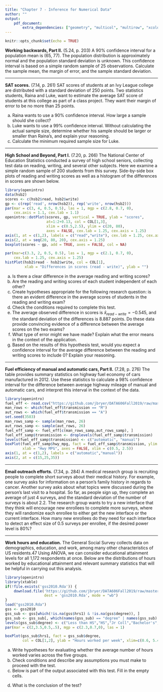 ```yaml
---
title: "Chapter 7 - Inference for Numerical Data"
author: ""
output:
    pdf_document:
        extra_dependencies: ["geometry", "multicol", "multirow", "xcolor"]
---
```


```r
knitr::opts_chunk$set(echo = TRUE)
```

**Working backwards, Part II.** (5.24, p. 203) A 90% confidence interval for a population mean is (65, 77). The population distribution is approximately normal and the population standard deviation is unknown. This confidence interval is based on a simple random sample of 25 observations. Calculate the sample mean, the margin of error, and the sample standard deviation.





--------------------------------------------------------------------------------

\clearpage

**SAT scores.** (7.14, p. 261) SAT scores of students at an Ivy League college are distributed with a standard deviation of 250 points. Two statistics students, Raina and Luke, want to estimate the average SAT score of students at this college as part of a class project. They want their margin of error to be no more than 25 points.

(a) Raina wants to use a 90% confidence interval. How large a sample should she collect?
(b) Luke wants to use a 99% confidence interval. Without calculating the actual sample size, determine whether his sample should be larger or smaller than Raina’s, and explain your reasoning.
(c) Calculate the minimum required sample size for Luke.





--------------------------------------------------------------------------------

\clearpage

**High School and Beyond, Part I.** (7.20, p. 266) The National Center of Education Statistics conducted a survey of high school seniors, collecting test data on reading, writing, and several other subjects. Here we examine a simple random sample of 200 students from this survey. Side-by-side box plots of reading and writing scores as well as a histogram of the differences in scores are shown below.

```r
library(openintro)
data(hsb2)
scores <- c(hsb2$read, hsb2$write)
gp <- c(rep('read', nrow(hsb2)), rep('write', nrow(hsb2)))
par(mar = c(3, 4, 0.5, 0.5), las = 1, mgp = c(2.8, 0.7, 0), 
    cex.axis = 1.1, cex.lab = 1.1)
openintro::dotPlot(scores, gp, vertical = TRUE, ylab = "scores", 
                   at=1:2+0.13, col = COL[1,3], 
                   xlim = c(0.5,2.5), ylim = c(20, 80), 
                   axes = FALSE, cex.lab = 1.25, cex.axis = 1.25)
axis(1, at = c(1,2), labels = c("read","write"), cex.lab = 1.25, cex.axis = 1.25)
axis(2, at = seq(20, 80, 20), cex.axis = 1.25)
boxplot(scores ~ gp, add = TRUE, axes = FALSE, col = NA)

par(mar=c(3.3, 2, 0.5, 0.5), las = 1, mgp = c(2.1, 0.7, 0), 
    cex.lab = 1.25, cex.axis = 1.25)
histPlot(hsb2$read - hsb2$write, col = COL[1], 
         xlab = "Differences in scores (read - write)", ylab = "")
```

(a) Is there a clear difference in the average reading and writing scores?
(b) Are the reading and writing scores of each student independent of each other?
(c) Create hypotheses appropriate for the following research question: is there an evident difference in the average scores of students in the reading and writing exam?
(d) Check the conditions required to complete this test.
(e) The average observed difference in scores is ${ \widehat { x }  }_{ read-write }=-0.545$, and the standard deviation of the differences is 8.887 points. Do these data provide convincing evidence of a difference between the average scores on the two exams?
(f) What type of error might we have made? Explain what the error means in the context of the application.
(g) Based on the results of this hypothesis test, would you expect a confidence interval for the average difference between the reading and writing scores to include 0? Explain your reasoning.



--------------------------------------------------------------------------------

\clearpage

**Fuel efficiency of manual and automatic cars, Part II.** (7.28, p. 276) The table provides summary statistics on highway fuel economy of cars manufactured in 2012. Use these statistics to calculate a 98\% confidence interval for the difference between average highway mileage of manual and automatic cars, and interpret this interval in the context of the data.

\begin{tabular}{l c c }
\hline
        & \multicolumn{2}{c}{Hwy MPG} \\
\hline
            & Automatic     & Manual         \\
Mean    & 22.92         & 27.88          \\
SD      & 5.29          & 5.01           \\
n       & 26            & 26 \\
\hline
& \\
& \\
\end{tabular}

```r
library(openintro)
fuel_eff <- read.csv("https://github.com/jbryer/DATA606Fall2019/raw/master/course_data/fuel_eff.csv")
man_rows <- which(fuel_eff$transmission == "M")
aut_rows <- which(fuel_eff$transmission == "A")
set.seed(3583)
man_rows_samp <- sample(man_rows, 26)
aut_rows_samp <- sample(aut_rows, 26)
fuel_eff_samp <- fuel_eff[c(man_rows_samp,aut_rows_samp), ]
fuel_eff_samp$transmission <- droplevels(fuel_eff_samp$transmission)
levels(fuel_eff_samp$transmission) <- c("automatic", "manual")
boxPlot(fuel_eff_samp$hwy_mpg, fact = fuel_eff_samp$transmission, ylim = c(10, 37), 
        xlab = "Hwy MPG", axes = FALSE, xlim = c(0.5, 2.5))
axis(1, at = c(1,2), labels = c("automatic","manual"))
axis(2, at = c(15,25,35))
```






--------------------------------------------------------------------------------

\clearpage

**Email outreach efforts.** (7.34, p. 284) A medical research group is recruiting people to complete short surveys about their medical history. For example, one survey asks for information on a person’s family history in regards to cancer. Another survey asks about what topics were discussed during the person’s last visit to a hospital. So far, as people sign up, they complete an average of just 4 surveys, and the standard deviation of the number of surveys is about 2.2. The research group wants to try a new interface that they think will encourage new enrollees to complete more surveys, where they will randomize each enrollee to either get the new interface or the current interface. How many new enrollees do they need for each interface to detect an effect size of 0.5 surveys per enrollee, if the desired power level is 80%?






--------------------------------------------------------------------------------

\clearpage

**Work hours and education.** The General Social Survey collects data on demographics, education, and work, among many other characteristics of US residents.47 Using ANOVA, we can consider educational attainment levels for all 1,172 respondents at once. Below are the distributions of hours worked by educational attainment and relevant summary statistics that will be helpful in carrying out this analysis.

\begin{center}
\begin{tabular}{l  r  r  r  r  r  r}
                & \multicolumn{5}{c}{\textit{Educational attainment}} \\
\cline{2-6}
                & Less than HS  & HS    & Jr Coll   & Bachelor's & Graduate & Total \\
\hline
Mean            & 38.67         & 39.6  & 41.39     & 42.55     & 40.85     & 40.45 \\
SD              & 15.81         & 14.97 & 18.1      & 13.62     & 15.51     & 15.17 \\
n               & 121           & 546   & 97        & 253       & 155       & 1,172 \\
\hline
\end{tabular}
\end{center}

```r
library(openintro)
library(xtable)
if(!file.exists('gss2010.Rda')) {
	download.file('https://github.com/jbryer/DATA606Fall2019/raw/master/course_data/gss2010.Rda',
				  dest = 'gss2010.Rda', mode = "wb")
}
load("gss2010.Rda")
gss <- gss2010
gss_sub <- gss[which(!is.na(gss$hrs1) & !is.na(gss$degree)), ]
gss_sub <- gss_sub[, which(names(gss_sub) == "degree" | names(gss_sub) == "hrs1")]
levels(gss_sub$degree) <- c("Less than HS","HS","Jr Coll","Bachelor's","Graduate")
par(mar = c(2,3.5,0.5,.5), mgp = c(2.3,0.7,0), las = 1)

boxPlot(gss_sub$hrs1, fact = gss_sub$degree, 
        col = COL[1,2], ylab = "Hours worked per week", xlim=c(0.6, 5.4))
```

(a) Write hypotheses for evaluating whether the average number of hours worked varies across the five groups.
(b) Check conditions and describe any assumptions you must make to proceed with the test.
(c) Below is part of the output associated with this test. Fill in the empty cells.

\begin{center}
\renewcommand{\arraystretch}{1.25}
\begin{tabular}{lrrrrr}
  \hline
            & Df    
                    & Sum Sq        
                            & Mean Sq       
                                    & F-value      
                                            & Pr($>$F) \\ 
  \hline
degree      & \fbox{\textcolor{white}{{\footnotesize XXXXX}}}       
                    & \fbox{\textcolor{white}{{\footnotesize XXXXX}}}       
                            & 501.54    
                                    & \fbox{\textcolor{white}{{\footnotesize XXXXX}}}   
                                            & 0.0682 \\ 
Residuals   & \fbox{\textcolor{white}{{\footnotesize XXXXX}}} 
                    & 267,382     
                            & \fbox{\textcolor{white}{{\footnotesize  XXXXX}}}          
                                    &       
                                            &  \\ 
   \hline
Total       & \fbox{\textcolor{white}{{\footnotesize XXXXX}}} 
                    &\fbox{\textcolor{white}{{\footnotesize XXXXX}}}
\end{tabular}
\end{center}

(d) What is the conclusion of the test?






